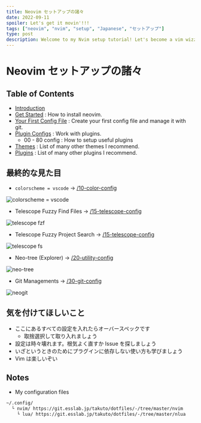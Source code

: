 ```yaml
---
title: Neovim セットアップの諸々
date: 2022-09-11
spoiler: Let's get it movin'!!!
tags: ["neovim", "nvim", "setup", "Japanese", "セットアップ"]
type: post
description: Welcome to my Nvim setup tutorial! Let's become a vim wizzard XD. [/]
---
```


# Neovim セットアップの諸々

## Table of Contents

- [Introduction](#)
- [Get Started](startup) : How to install neovim.
- [Your First Config File](first-config) : Create your first config file and manage it with git.
- [Plugin Configs](plug-config) : Work with plugins.
  - 00 - 80 config : How to setup useful plugins
- [Themes](themes) : List of many other themes I recommend.
- [Plugins](plugins) : List of many other plugins I recommend.

## 最終的な見た目

- `colorscheme = vscode` -> [/10-color-config](/10-color-config)

![colorscheme = vscode](./figures/vscode.png)

- Telescope Fuzzy Find Files -> [/15-telescope-config](/15-telescope-config)

![telescope fzf](./figures/telescope.png)

- Telescope Fuzzy Project Search -> [/15-telescope-config](/15-telescope-config)

![telescope fs](./figures/telescope-fs.png)

- Neo-tree (Explorer) -> [/20-utility-config](/20-utility-config)

![neo-tree](./11-uiline-config/image.png)

- Git Managements -> [/30-git-config](/30-git-config)

![neogit](./figures/neogit.png)

## 気を付けてほしいこと

- ここにあるすべての設定を入れたらオーバースペックです
  - 取捨選択して取り入れましょう
- 設定は時々壊れます。根気よく直すか Issue を探しましょう
- いざというときのためにプラグインに依存しない使い方も学びましょう
- Vim は楽しいぞい

## Notes

- My configuration files

```txt
~/.config/
  └ nvim/ https://git.esslab.jp/takuto/dotfiles/-/tree/master/nvim
    └ lua/ https://git.esslab.jp/takuto/dotfiles/-/tree/master/nlua
```
